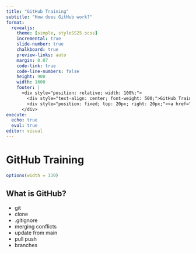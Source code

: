 ```yaml
---
title: "GitHub Training"
subtitle: "How does GitHub work?"
format:
  revealjs: 
    theme: [simple, styleSS25.scss]
    incremental: true   
    slide-number: true
    chalkboard: true
    preview-links: auto
    margin: 0.07
    code-link: true
    code-line-numbers: false
    height: 900
    width: 1600
    footer: |
      <div style="position: relative; width: 100%;">
        <div style="text-align: center; font-weight: 500;">GitHub Training</div>
        <div style="position: fixed; top: 20px; right: 20px;"><a href="index.qmd" style="text-decoration: none;">⬅ Back to Training website</a></div>
      </div>
execute:
  echo: true
  eval: true
editor: visual
---
```


# GitHub Training {.title-slide}

```r
options(width = 130)
```

## What is GitHub?

- git
- clone
- .gitignore
- merging conflicts
- update from main
- pull push
- branches
